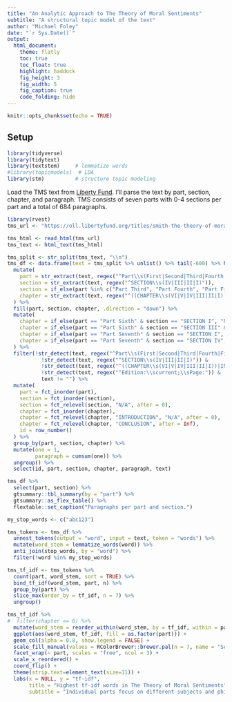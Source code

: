 ```yaml
---
title: "An Analytic Approach to The Theory of Moral Sentiments"
subtitle: "A structural topic model of the text"
author: "Michael Foley"
date: "`r Sys.Date()`"
output: 
  html_document:
    theme: flatly
    toc: true
    toc_float: true
    highlight: haddock
    fig_height: 3
    fig_width: 5
    fig_caption: true
    code_folding: hide
---
```


```r
knitr::opts_chunk$set(echo = TRUE)
```

## Setup

```r
library(tidyverse)
library(tidytext)
library(textstem)     # lemmatize words
#library(topicmodels)  # LDA
library(stm)          # structure topic modeling
```

Load the TMS text from [Liberty Fund](https://oll.libertyfund.org/titles/smith-the-theory-of-moral-sentiments-and-on-the-origins-of-languages-stewart-ed/simple). I'll parse the text by part, section, chapter, and paragraph. TMS consists of seven parts with 0-4 sections per part and a total of 684 paragraphs.

```r
library(rvest)
tms_url <- "https://oll.libertyfund.org/titles/smith-the-theory-of-moral-sentiments-and-on-the-origins-of-languages-stewart-ed/simple"

tms_html <- read_html(tms_url)
tms_text <- html_text(tms_html)

tms_split <- str_split(tms_text, "\\n")
tms_df <- data.frame(text = tms_split %>% unlist() %>% tail(-600) %>% head(-178)) %>%
  mutate(
    part = str_extract(text, regex("^Part\\s(First|Second|Third|Fourth|Fifth|Sixth|Seventh)")),
    section = str_extract(text, regex("^SECTION\\s(IV|III|II|I)")),
    section = if_else(part %in% c("Part Third", "Part Fourth", "Part Fifth"), "N/A", section),
    chapter = str_extract(text, regex("^((CHAPTER\\s(VI|V|IV|III|II|I))|INTRODUCTION|CONCLUSION)"))
  ) %>%
  fill(part, section, chapter, .direction = "down") %>%
  mutate(
    chapter = if_else(part == "Part Sixth" & section == "SECTION I", "N/A", chapter),
    chapter = if_else(part == "Part Sixth" & section == "SECTION III" & chapter == "CHAPTER III", "N/A", chapter),
    chapter = if_else(part == "Part Seventh" & section == "SECTION I", "N/A", chapter),
    chapter = if_else(part == "Part Seventh" & section == "SECTION IV", "N/A", chapter)
  ) %>%
  filter(!str_detect(text, regex("^Part\\s(First|Second|Third|Fourth|Fifth|Sixth|Seventh)")) &
           !str_detect(text, regex("^SECTION\\s(IV|III|II|I)")) &
           !str_detect(text, regex("^((CHAPTER\\s(VI|V|IV|III|II|I))|INTRODUCTION|CONCLUSION)")) &
           !str_detect(text, regex("^Edition:\\scurrent;\\sPage:")) &
           text != "") %>%
  mutate(
    part = fct_inorder(part),
    section = fct_inorder(section),
    section = fct_relevel(section, "N/A", after = 0),
    chapter = fct_inorder(chapter),
    chapter = fct_relevel(chapter, "INTRODUCTION", "N/A", after = 0),
    chapter = fct_relevel(chapter, "CONCLUSION", after = Inf),
    id = row_number()
  ) %>%
  group_by(part, section, chapter) %>%
  mutate(one = 1, 
         paragraph = cumsum(one)) %>%
  ungroup() %>%
  select(id, part, section, chapter, paragraph, text)

tms_df %>% 
  select(part, section) %>%
  gtsummary::tbl_summary(by = "part") %>%
  gtsummary::as_flex_table() %>%
  flextable::set_caption("Paragraphs per part and section.")
```

```r
my_stop_words <- c("abc123")

tms_tokens <- tms_df %>%
  unnest_tokens(output = "word", input = text, token = "words") %>%
  mutate(word_stem = lemmatize_words(word)) %>%
  anti_join(stop_words, by = "word") %>%
  filter(!word %in% my_stop_words)

tms_tf_idf <- tms_tokens %>%
  count(part, word_stem, sort = TRUE) %>%
  bind_tf_idf(word_stem, part, n) %>%
  group_by(part) %>%
  slice_max(order_by = tf_idf, n = 7) %>%
  ungroup()

tms_tf_idf %>%
#  filter(chapter <= 6) %>%
  mutate(word_stem = reorder_within(word_stem, by = tf_idf, within = part)) %>%
  ggplot(aes(word_stem, tf_idf, fill = as.factor(part))) +
  geom_col(alpha = 0.8, show.legend = FALSE) +
  scale_fill_manual(values = RColorBrewer::brewer.pal(n = 7, name = "Set2"), name = "Topic") +
  facet_wrap(~ part, scales = "free", ncol = 3) +
  scale_x_reordered() +
  coord_flip() +
  theme(strip.text=element_text(size=11)) +
  labs(x = NULL, y = "tf-idf",
       title = "Highest tf-idf words in The Theory of Moral Sentiments",
       subtitle = "Individual parts focus on different subjects and philosophical elements")
```

